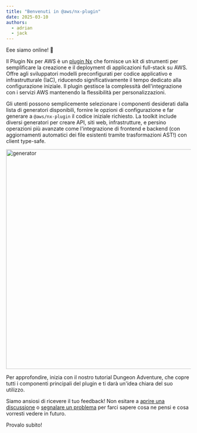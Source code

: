```yaml
---
title: "Benvenuti in @aws/nx-plugin"
date: 2025-03-10
authors:
  - adrian
  - jack
---
```





Eee siamo online! 🚀

Il Plugin Nx per AWS è un [plugin Nx](https://nx.dev/) che fornisce un kit di strumenti per semplificare la creazione e il deployment di applicazioni full-stack su AWS. Offre agli sviluppatori modelli preconfigurati per codice applicativo e infrastrutturale (IaC), riducendo significativamente il tempo dedicato alla configurazione iniziale. Il plugin gestisce la complessità dell'integrazione con i servizi AWS mantenendo la flessibilità per personalizzazioni.

Gli utenti possono semplicemente selezionare i componenti desiderati dalla lista di generatori disponibili, fornire le opzioni di configurazione e far generare a `@aws/nx-plugin` il codice iniziale richiesto. La toolkit include diversi generatori per creare API, siti web, infrastrutture, e persino operazioni più avanzate come l'integrazione di frontend e backend (con aggiornamenti automatici dei file esistenti tramite trasformazioni AST!) con client type-safe.

<Image src={websiteGeneratorGif} alt="generator" width="800" height="600" />

Per approfondire, inizia con il nostro <Link path="get_started/tutorials/dungeon-game/overview">tutorial Dungeon Adventure</Link>, che copre tutti i componenti principali del plugin e ti darà un'idea chiara del suo utilizzo.

Siamo ansiosi di ricevere il tuo feedback! Non esitare a [aprire una discussione](https://github.com/awslabs/nx-plugin-for-aws/discussions) o [segnalare un problema](https://github.com/awslabs/nx-plugin-for-aws/issues) per farci sapere cosa ne pensi e cosa vorresti vedere in futuro.

<Link type="button" path="get_started/tutorials/dungeon-game/overview">Provalo subito!</Link>